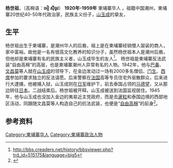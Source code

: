 '''杨世祖'''，（高棉语：'''អៀ សុីចូវ'''） '''1920年-1959年''' 柬埔寨华人 ，祖籍中国潮州，柬埔寨20世纪40-50年代政治家，民族主义份子，[[山玉成|山玉成]]的挚友，

==生平==
杨世祖出生于柬埔寨，是潮州华人的后裔，祖上是在柬埔寨经销僧人袈裟的商人，家中富裕。故他是一名有很高文化教养的知识分子，虽然杨世祖本人是潮州后裔，但他却是柬埔寨有名的民族主义者，山玉成毕生的友人<ref>http://bbs.creaders.net/history/bbsviewer.php?trd_id=515175&language=big5</ref>。
杨世祖是柬埔寨反法武装“自由高棉”的高层，也是柬埔寨潮州人异常有名的人物。1942年，他与[[巴春|巴春]]、[[文昌莫|文昌莫]]等人就在[[山玉成|山玉成]]的领导下，在金边发动过一场有2000多名僧侣、[[门生|门生]]、[[西席|西席]]参加的要求独立的反法请愿。后来警察在[[柬埔寨保护国|法国]]高等专员住宅外驱散群众，后来进行大逮捕，他被捕入狱，山玉成则在[[柬埔寨日占时期|日军]]维护下，前去泰国占领的[[马德望|马德望]]，又从那边转往[[大日本帝国|日本]]。二战结束后。杨世祖被开释。山玉成被送到法国监视居住。1945年，他与山玉成也没加入金边的夷易近主党政府，而是去[[暹粒|暹粒]]和泰国边境的西部地区活动，同跟随文昌莫等人构造自己的抗法武装，也便是“[[自由高棉|自由高棉]]”的前身<ref>{{cite web |url=http://www.wpa74.cn/reader/796/2219752.html |title=存档副本 |accessdate=2016-07-13 |deadurl=yes |archiveurl=https://web.archive.org/web/20160815132101/http://www.wpa74.cn/reader/796/2219752.html |archivedate=2016-08-15 }}</ref>。

== 参考资料 ==
[[Category:柬埔寨华人|Category:柬埔寨华人]]
[[Category:柬埔寨政治人物|Category:柬埔寨政治人物]]